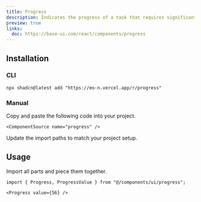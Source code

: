 ```yaml
---
title: Progress
description: Indicates the progress of a task that requires significant time to complete.
preview: true
links:
  doc: https://base-ui.com/react/components/progress
---
```


<ComponentTabs name="progress-demo" />

## Installation

### CLI

```package-install
npx shadcn@latest add "https://eo-n.vercel.app/r/progress"
```

### Manual

<Steps>

  <Step>
    Copy and paste the following code into your project.

    <ComponentSource name="progress" />

  </Step>
  
  <Step>Update the import paths to match your project setup.</Step>

</Steps>

## Usage

Import all parts and piece them together.

```tsx
import { Progress, ProgressValue } from "@/components/ui/progress";
```

```tsx
<Progress value={56} />
```

